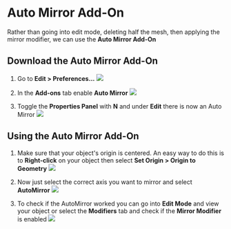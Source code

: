 # Auto Mirror Add-On
Rather than going into edit mode, deleting half the mesh, then applying the mirror modifier, we can use the **Auto Mirror Add-On**
## Download the Auto Mirror Add-On
1. Go to **Edit > Preferences...**
![](./assets/edit-preferences.png)

2. In the **Add-ons** tab enable **Auto Mirror**
![](./assets/add-auto-mirror.png)

3. Toggle the **Properties Panel** with **N** and under **Edit** there is now an Auto Mirror
![](./assets/auto-mirror-tool.png)

## Using the Auto Mirror Add-On
1. Make sure that your object's origin is centered. An easy way to do this is to **Right-click** on your object then select **Set Origin > Origin to Geometry**
![](./assets/origin-to-geometry.gif)

2. Now just select the correct axis you want to mirror and select **AutoMirror**
![](./assets/press-automirror.png)

3. To check if the AutoMirror worked you can go into **Edit Mode** and view your object or select the **Modifiers** tab and check if the **Mirror Modifier** is enabled
![](./assets/check-if-automirror-worked.png)